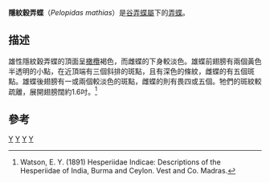 {{NoteTA
|G1=Butterfly
}}
{{Speciesbox
| taxon = Pelopidas mathias
| image = Dark Small-branded Swift.jpg
| status = LC
| status_system = CSRL
| status_ref = <ref>http://www.chinabiodiversity.com/csis_search/content.php?csp_code=060110335{{dead link|date=2018年5月 |bot=InternetArchiveBot |fix-attempted=yes }}</ref>
| binomial_authority = ([[法布里齊烏斯|Fabricius]], 1798)
| synonyms = 
*''Hesperia mathias'' <small>Fabricius, 1798</small>
*''Baoris mathias''
*''Parnara parvimacula'' <small>Rothschild, 1915</small>
*''Gegenes elegans'' <small>Mabille, 1877</small>
*''Pamphila umbrata'' <small>Butler, 1879</small>
*''Hesperia octofenestrata'' <small>Saalmüller, 1884</small>
*''Pamphila albirostris'' <small>Mabille 1887 in Grandidier, [1885-7]</small>
*''Hesperia chaya'' <small>Moore, [1866]</small>
*''Hesperia julianus'' <small>Latreille, [1824]</small>
*''Pamphila repetita'' <small>Butler, 1882</small>
| range_map = 
| range_map_width = 250px
| range_map_caption = 
}}

'''隱紋穀弄蝶'''（''Pelopidas mathias''）是[[谷弄蝶屬|谷弄蝶屬]]下的[[弄蝶|弄蝶]]。

==描述==
雄性隱紋穀弄蝶的頂面呈[[橄欖|橄欖]]褐色，而雌蝶的下身較淡色。雄蝶前翅膀有兩個黃色半透明的小點，在近頂端有三個斜排的斑點，且有深色的條紋，雌蝶的有五個斑點。雄蝶後翅膀有一或兩個較淡色的斑點，雌蝶的則有畏四或五個。牠們的斑紋較疏離，展開翅膀闊約1.6吋。<ref name="watson">Watson, E. Y. (1891) Hesperiidae Indicae: Descriptions of the Hesperiidae of India, Burma and Ceylon. Vest and Co. Madras.</ref>

==參考==
{{Commons|Pelopidas mathias}}
{{Reflist}}
{{Taxonbar}}
[[Category:穀弄蝶屬|Y]]
[[Category:中國蝴蝶|Y]]
[[Category:香港動物|Y]]
[[Category:1798年描述的昆虫|Y]]